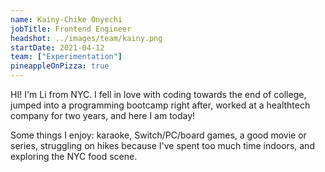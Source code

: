 ```yaml
---
name: Kainy-Chike Onyechi
jobTitle: Frontend Engineer
headshot: ../images/team/kainy.png
startDate: 2021-04-12
team: ["Experimentation"]
pineappleOnPizza: true
---
```


HI! I'm Li from NYC. I fell in love with coding towards the end of college, jumped into a programming bootcamp right after, worked at a healthtech company for two years, and here I am today!

Some things I enjoy: karaoke, Switch/PC/board games, a good movie or series, struggling on hikes because I've spent too much time indoors, and exploring the NYC food scene.
